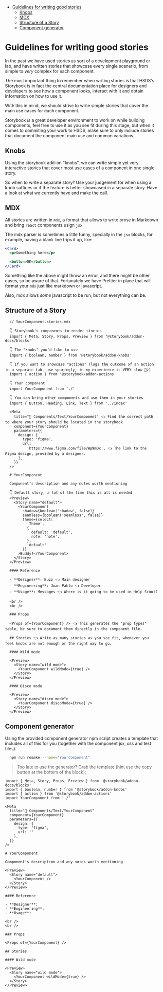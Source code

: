 
<Meta title="🏠 Welcome/4. Writing Stories" />

- [Guidelines for writing good stories](#guidelines-for-writing-good-stories)
  - [Knobs](#knobs)
  - [MDX](#mdx)
  - [Structure of a Story](#structure-of-a-story)
  - [Component generator](#component-generator)

# Guidelines for writing good stories

In the past we have used stories as sort of a development playground or lab, and have written stories that showcase every single scenario, from simple to _very_ complex for each component.

The most important thing to remember when writing stories is that HSDS's Storybook is in fact the central documentation place for designers and developers to see how a component looks, interact with it and obtain information on how to use it.

With this in mind, we should strive to write simple stories that cover the main use cases for each component.

Storybook _is_ a great developer environment to work on while building components, feel free to use it as you see fit during this stage, but when it comes to commiting your work to HSDS, make sure to only include stories that document the component main use and common variations.

## Knobs

Using the storybook add-on "knobs", we can write simple yet very interactive stories that cover most use cases of a component in one single story.

So when to write a separate story? Use your judgement for when using a knob suffices or if the feature is better showcased in a separate story. Have a look at what we currently have and make the call.

## MDX

All stories are written in `mdx`, a format that allows to write prose in Markdown and bring `react` components usign `jsx`.

The mdx parser is sometimes a little funny, specially in the `jsx` blocks, for example, having a blank line trips it up, like:

```jsx
<Card>
  <p>Something here</p>

  <button>OK</button>
</Card>
```

Something like the above might throw an error, and there might be other cases, so be aware of that. Fortunately we have Prettier in place that will format your `mdx` just like markdown or javascript.

Also, mdx allows _some_ javascript to be run, but not everything can be.

## Structure of a Story

```
  // YourComponent.stories.mdx

  👇 Storybook's components to render stories
  import { Meta, Story, Props, Preview } from '@storybook/addon-docs/blocks'

  👇 The "knobs" you'd like to use
  import { boolean, number } from '@storybook/addon-knobs'

  👇 If you want to showcase "actions" (logs the outcome of an action in a separate tab, use sparingly, in my experience is VERY slow 🤷‍♀️)
  import { action } from '@storybook/addon-actions'

  👇 Your component
  import YourComponent from './'

  👇 You can bring other components and use them in your stories
  import { Button, Heading, Link, Text } from '../index'

  <Meta
    title="🧬 Components/Text/YourComponent" 👈 Find the correct path to where your story should be located in the storybook
    component={YourComponent}
    parameters={{
      design: {
        type: 'figma',
        url:
          'https://www.figma.com/file/Wp9mDx', 👈 The link to the Figma design, provided by a designer.
      },
    }}
  />

  # YourComponent

  Component's description and any notes worth mentioning

  👇 Default story, a lot of the time this is all is needed
  <Preview>
    <Story name="default">
      <YourComponent
        shadow={boolean('shadow', false)}
        seamless={boolean('seamless', false)}
        theme={select(
          'Theme',
          {
            default: 'default',
            note: 'note',
          },
          'default'
        )}
      >Buddy!</YourComponent>
    </Story>
  </Preview>

  #### Reference

  - **Designer**: Buzz 👈 Main designer
  - **Engineering**: Juan Pablo 👈 Developer
  - **Usage**: Messages 👈 Where is it going to be used in Help Scout?

  <br />
  <br />

  ### Props

  <Props of={YourComponent} /> 👈 This generates the "prop types" table, be sure to document them directly in the component file.

  ## Stories 👈 Write as many stories as you see fit, whenever you feel knobs are not enough or the right way to go.

  #### Wild mode

  <Preview>
    <Story name="wild mode">
      <YourComponent wildMode={true} />
    </Story>
  </Preview>

  #### Disco mode

  <Preview>
    <Story name="disco mode">
      <YourComponent discoMode={true} />
    </Story>
  </Preview>
```

## Component generator

Using the provided component generator npm script creates a template that includes all of this for you (together with the component jsx, css and test files).

```bash
  npm run remake --name="YourComponent"
```

> Too late to use the generator? Grab the template (hint use the copy button at the bottom of the block):

```
import { Meta, Story, Props, Preview } from '@storybook/addon-docs/blocks'
import { boolean, number } from '@storybook/addon-knobs'
import { action } from '@storybook/addon-actions'
import YourComponent from './'

<Meta
  title="🧬 Components/Text/YourComponent"
  component={YourComponent}
  parameters={{
    design: {
      type: 'figma',
      url: ''
    },
  }}
/>

# YourComponent

Component's description and any notes worth mentioning

<Preview>
  <Story name="default">
    <YourComponent />
  </Story>
</Preview>

#### Reference

- **Designer**:
- **Engineering**:
- **Usage**:

<br />
<br />

### Props

<Props of={YourComponent} />

## Stories

#### Wild mode

<Preview>
  <Story name="wild mode">
    <YourComponent wildMode={true} />
  </Story>
</Preview>
```
